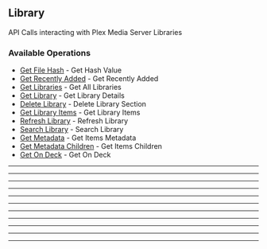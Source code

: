 
## Library
API Calls interacting with Plex Media Server Libraries


### Available Operations

* [Get File Hash](/go/library/get_file_hash) - Get Hash Value
* [Get Recently Added](/go/library/get_recently_added) - Get Recently Added
* [Get Libraries](/go/library/get_libraries) - Get All Libraries
* [Get Library](/go/library/get_library) - Get Library Details
* [Delete Library](/go/library/delete_library) - Delete Library Section
* [Get Library Items](/go/library/get_library_items) - Get Library Items
* [Refresh Library](/go/library/refresh_library) - Refresh Library
* [Search Library](/go/library/search_library) - Search Library
* [Get Metadata](/go/library/get_metadata) - Get Items Metadata
* [Get Metadata Children](/go/library/get_metadata_children) - Get Items Children
* [Get On Deck](/go/library/get_on_deck) - Get On Deck

---
<GetFileHash />

---
<GetRecentlyAdded />

---
<GetLibraries />

---
<GetLibrary />

---
<DeleteLibrary />

---
<GetLibraryItems />

---
<RefreshLibrary />

---
<SearchLibrary />

---
<GetMetadata />

---
<GetMetadataChildren />

---
<GetOnDeck />
